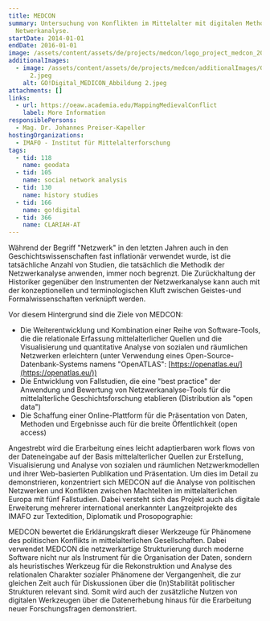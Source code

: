 ```yaml
---
title: MEDCON
summary: Untersuchung von Konflikten im Mittelalter mit digitalen Methoden der
  Netwerkanalyse.
startDate: 2014-01-01
endDate: 2016-01-01
image: /assets/content/assets/de/projects/medcon/logo_project_medcon_2000x1143px_2.png
additionalImages:
  - image: /assets/content/assets/de/projects/medcon/additionalImages/GO!Digital_MEDICON_Abbildung
      2.jpeg
    alt: GO!Digital_MEDICON_Abbildung 2.jpeg
attachments: []
links:
  - url: https://oeaw.academia.edu/MappingMedievalConflict
    label: More Information
responsiblePersons:
  - Mag. Dr. Johannes Preiser-Kapeller
hostingOrganizations:
  - IMAFO - Institut für Mittelalterforschung
tags:
  - tid: 118
    name: geodata
  - tid: 105
    name: social network analysis
  - tid: 130
    name: history studies
  - tid: 166
    name: go!digital
  - tid: 366
    name: CLARIAH-AT
---
```

Während der Begriff "Netzwerk" in den letzten Jahren auch in den Geschichtswissenschaften fast inflationär verwendet wurde, ist die tatsächliche Anzahl von Studien, die tatsächlich die Methodik der Netzwerkanalyse anwenden, immer noch begrenzt. Die Zurückhaltung der Historiker gegenüber den Instrumenten der Netzwerkanalyse kann auch mit der konzeptionellen und terminologischen Kluft zwischen Geistes-und Formalwissenschaften verknüpft werden.

Vor diesem Hintergrund sind die Ziele von MEDCON:

*   Die Weiterentwicklung und Kombination einer Reihe von Software-Tools, die die relationale Erfassung mittelalterlicher Quellen und die Visualisierung und quantitative Analyse von sozialen und räumlichen Netzwerken erleichtern (unter Verwendung eines Open-Source-Datenbank-Systems namens "OpenATLAS": [https://openatlas.eu/](https://openatlas.eu/))
*   Die Entwicklung von Fallstudien, die eine "best practice" der Anwendung und Bewertung von Netzwerkanalyse-Tools für die mittelalterliche Geschichtsforschung etablieren (Distribution als "open data")
*   Die Schaffung einer Online-Plattform für die Präsentation von Daten, Methoden und Ergebnisse auch für die breite Öffentlichkeit (open access)

Angestrebt wird die Erarbeitung eines leicht adaptierbaren work flows von der Dateneingabe auf der Basis mittelalterlicher Quellen zur Erstellung, Visualisierung und Analyse von sozialen und räumlichen Netzwerkmodellen und ihrer Web-basierten Publikation und Präsentation. Um dies im Detail zu demonstrieren, konzentriert sich MEDCON auf die Analyse von politischen Netzwerken und Konflikten zwischen Machteliten im mittelalterlichen Europa mit fünf Fallstudien. Dabei versteht sich das Projekt auch als digitale Erweiterung mehrerer international anerkannter Langzeitprojekte des IMAFO zur Textedition, Diplomatik und Prosopographie:

MEDCON bewertet die Erklärungskraft dieser Werkzeuge für Phänomene des politischen Konflikts in mittelalterlichen Gesellschaften. Dabei verwendet MEDCON die netzwerkartige Strukturierung durch moderne Software nicht nur als Instrument für die Organisation der Daten, sondern als heuristisches Werkzeug für die Rekonstruktion und Analyse des relationalen Charakter sozialer Phänomene der Vergangenheit, die zur gleichen Zeit auch für Diskussionen über die (In)Stabilität politischer Strukturen relevant sind. Somit wird auch der zusätzliche Nutzen von digitalen Werkzeugen über die Datenerhebung hinaus für die Erarbeitung neuer Forschungsfragen demonstriert.
